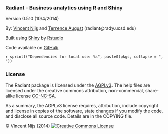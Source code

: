 ### Radiant - Business analytics using R and Shiny

Version 0.510 (10/4/2014)

By: <a href="http://rady.ucsd.edu/faculty/directory/nijs/" target="_blank">Vincent Nijs</a> and <a href="http://rady.ucsd.edu/faculty/directory/august/" target="_blank">Terrence August</a> (radiant@rady.ucsd.edu)

Built using <a href="http://www.rstudio.com/shiny/" target="_blank">Shiny</a> by <a href="http://www.rstudio.com/" target="_blank">Rstudio</a>

Code available on <a href="https://github.com/mostly-harmless/radiant" target="_blank">GitHub</a>

`r sprintf("Dependencies for local use: %s", paste0(pkgs, collapse = ", "))`

### License

The Radiant package is licensed under the <a href="http://www.tldrlegal.com/l/AGPL3" target="_blank">AGPLv3</a>. The help files are licensed under the creative commons attribution, non-commercial, share-alike license <a href="http://creativecommons.org/licenses/by-nc-sa/4.0/" target="_blank">CC-NC-SA</a>.

As a summary, the AGPLv3 license requires, attribution, include copyright and license in copies of the software, state changes if you modify the code, and disclose all source code. Details are in the COPYING file.

&copy; Vincent Nijs (2014) <a rel="license" href="http://creativecommons.org/licenses/by-nc-sa/4.0/" target="_blank"><img alt="Creative Commons License" style="border-width:0" src="http://i.creativecommons.org/l/by-nc-sa/4.0/80x15.png" /></a>
